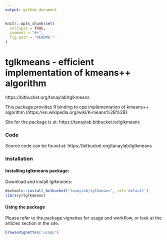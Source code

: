 ```yaml
---
output: github_document
---
```



```r
knitr::opts_chunk$set(
  collapse = TRUE,
  comment = "#>",
  fig.path = "README-"
)
```

# tglkmeans - efficient implementation of kmeans++ algorithm
https://bitbucket.org/tanaylab/tglkmeans

This package provides R binding to cpp implementation of kmeans++ algorithm (https://en.wikipedia.org/wiki/K-means%2B%2B).

Site for the package is at:
https://tanaylab.bitbucket.io/tglkmeans


### Code
Source code can be found at: https://bitbucket.org/tanaylab/tglkmeans


### Installation 

#### Installing tglkmeans package:
Download and install *tglkmeans*: 
```r
devtools::install_bitbucket("tanaylab/tglkmeans", ref='default')
library(tglkmeans)
```

#### Using the package
Please refer to the package vignettes for usage and workflow, or look at the articles section in the site.

```r
browseVignettes('usage') 
```
